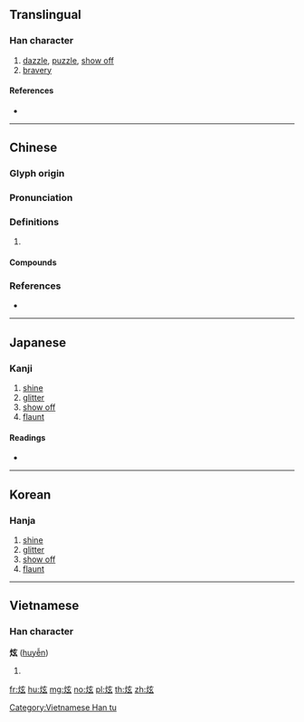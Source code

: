 {{character info/new}}
==Translingual==

===Han character===
{{Han char|rn=86|rad=火|as=05|sn=9|four=90832|canj=FYVI}}

# [[dazzle]], [[puzzle]], [[show off]]
# [[bravery]]

====References====
* {{Han ref|kx=0668.190|dkj=18948|dj=1077.200|hdz=32197.010|uh=70AB|ud=28843|bh=ACAF|bd=44207}}

----

==Chinese==
{{zh-forms}}

===Glyph origin===
{{Han etym}}

===Pronunciation===
{{zh-pron
|m=xuàn
|c=jyun6,jyun4
|mc=y
|oc=y
|cat=
}}

===Definitions===
{{zh-hanzi}}

# {{rfdef|zh}}

====Compounds====
{{zh-der|炫耀|炫示|炫目|炫鬻|炫晝縞夜|炫異爭奇|炫惑}}

===References===
* {{R:yue:mfccd}}

----

==Japanese==

===Kanji===
{{ja-kanji|grade=|rs=火05}}

# [[shine]]
# [[glitter]]
# [[show off]]
# [[flaunt]]

====Readings====
* {{ja-readings|on=[[けん]] (ken), [[げん]] (gen)|kun=[[かがやく]] (kagayaku)}}

----

==Korean==

===Hanja===
{{ko-hanja|hangeul=현|eumhun=|rv=hyeon|mr=hyŏn|y=hyen}}

# [[shine]]
# [[glitter]]
# [[show off]]
# [[flaunt]]

----

==Vietnamese==

===Han character===
'''炫''' ([[huyễn]])

# {{defn|lang=vi}}

[[Category:Vietnamese Han tu]]

[[fr:炫]]
[[hu:炫]]
[[mg:炫]]
[[no:炫]]
[[pl:炫]]
[[th:炫]]
[[zh:炫]]